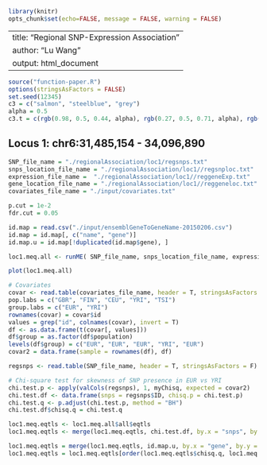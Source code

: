```r
library(knitr)
opts_chunk$set(echo=FALSE, message = FALSE, warning = FALSE)
```

---
title: "Regional SNP-Expression Association"
author: "Lu Wang"
output: html_document
---


```r
source("function-paper.R")
options(stringsAsFactors = FALSE)
set.seed(12345)
c3 = c("salmon", "steelblue", "grey")
alpha = 0.5
c3.t = c(rgb(0.98, 0.5, 0.44, alpha), rgb(0.27, 0.5, 0.71, alpha), rgb(0.75, 0.75, 0.75, alpha))
```


## Locus 1: chr6:31,485,154 - 34,096,890

```r
SNP_file_name = "./regionalAssociation/loc1/regsnps.txt"
snps_location_file_name = "./regionalAssociation/loc1//regsnploc.txt"
expression_file_name =  "./regionalAssociation/loc1//reggeneExp.txt"
gene_location_file_name = "./regionalAssociation/loc1//reggeneloc.txt"
covariates_file_name = "./input/covariates.txt"

p.cut = 1e-2
fdr.cut = 0.05
````

```r
id.map = read.csv("./input/ensemblGeneToGeneName-20150206.csv")
id.map = id.map[, c("name", "gene")]
id.map.u = id.map[!duplicated(id.map$gene), ]
```


```r
loc1.meq.all <- runME( SNP_file_name, snps_location_file_name, expression_file_name, gene_location_file_name, covariates_file_name, output_file_name = "./output/loc1.regionalAssociation.txt", useModel = modelLINEAR, par.plot = 'qqplot', verbose = F, pvOutputThreshold = p.cut, noFDRsaveMemory = F)
```


```r
plot(loc1.meq.all)
```


```r
# Covariates
covar <- read.table(covariates_file_name, header = T, stringsAsFactors = F)
pop.labs = c("GBR", "FIN", "CEU", "YRI", "TSI")
group.labs = c("EUR", "YRI")
rownames(covar) = covar$id
values = grep("id", colnames(covar), invert = T)
df <- as.data.frame(t(covar[, values]))
df$group = as.factor(df$population)
levels(df$group) = c("EUR", "EUR", "EUR", "YRI", "EUR")
covar2 = data.frame(sample = rownames(df), df)
```


```r
regsnps <- read.table(SNP_file_name, header = T, stringsAsFactors = F)

# Chi-square test for skewness of SNP presence in EUR vs YRI
chi.test.p <- apply(valCols(regsnps), 1, myChisq, expected = covar2)
chi.test.df <- data.frame(snps = regsnps$ID, chisq.p = chi.test.p)
chi.test.q <- p.adjust(chi.test.p, method = "BH")
chi.test.df$chisq.q = chi.test.q

loc1.meq.eqtls <- loc1.meq.all$all$eqtls
loc1.meq.eqtls <- merge(loc1.meq.eqtls, chi.test.df, by.x = "snps", by.y = "snps")

loc1.meq.eqtls = merge(loc1.meq.eqtls, id.map.u, by.x = "gene", by.y = "gene")
loc1.meq.eqtls = loc1.meq.eqtls[order(loc1.meq.eqtls$chisq.q, loc1.meq.eqtls$pvalue), ]
```


